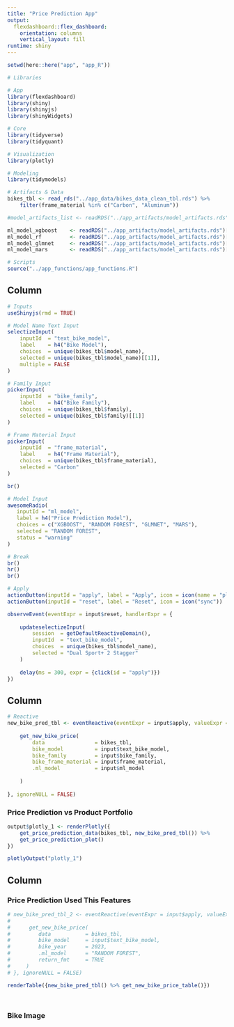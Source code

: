 ```yaml
---
title: "Price Prediction App"
output: 
  flexdashboard::flex_dashboard:
    orientation: columns
    vertical_layout: fill
runtime: shiny
---
```


```r
setwd(here::here("app", "app_R"))

# Libraries

# App
library(flexdashboard)
library(shiny)
library(shinyjs)
library(shinyWidgets)

# Core
library(tidyverse)
library(tidyquant)

# Visualization
library(plotly)

# Modeling
library(tidymodels)

# Artifacts & Data
bikes_tbl <- read_rds("../app_data/bikes_data_clean_tbl.rds") %>% 
    filter(frame_material %in% c("Carbon", "Aluminum"))

#model_artifacts_list <- readRDS("../app_artifacts/model_artifacts.rds")

ml_model_xgboost    <- readRDS("../app_artifacts/model_artifacts.rds")[[1]]
ml_model_rf         <- readRDS("../app_artifacts/model_artifacts.rds")[[2]]
ml_model_glmnet     <- readRDS("../app_artifacts/model_artifacts.rds")[[3]]
ml_model_mars       <- readRDS("../app_artifacts/model_artifacts.rds")[[4]]

# Scripts
source("../app_functions/app_functions.R")
```


Column {.sidebar}
-----------------------------------------------------------------------
```r
# Inputs
useShinyjs(rmd = TRUE)

# Model Name Text Input
selectizeInput(
    inputId  = "text_bike_model", 
    label    = h4("Bike Model"),
    choices  = unique(bikes_tbl$model_name),
    selected = unique(bikes_tbl$model_name)[[1]],
    multiple = FALSE
)

# Family Input
pickerInput(
    inputId  = "bike_family",
    label    = h4("Bike Family"),
    choices  = unique(bikes_tbl$family),
    selected = unique(bikes_tbl$family)[[1]]
)

# Frame Material Input
pickerInput(
    inputId  = "frame_material",
    label    = h4("Frame Material"),
    choices  = unique(bikes_tbl$frame_material),
    selected = "Carbon"
)

br()

# Model Input
awesomeRadio(
   inputId = "ml_model",
   label = h4("Price Prediction Model"), 
   choices = c("XGBOOST", "RANDOM FOREST", "GLMNET", "MARS"),
   selected = "RANDOM FOREST",
   status = "warning"
)

# Break
br()
hr()
br()

# Apply
actionButton(inputId = "apply", label = "Apply", icon = icon(name = "play", lib = "font-awesome"))
actionButton(inputId = "reset", label = "Reset", icon = icon("sync"))

observeEvent(eventExpr = input$reset, handlerExpr = {
    
    updateselectizeInput(
        session  = getDefaultReactiveDomain(), 
        inputId  = "text_bike_model", 
        choices  = unique(bikes_tbl$model_name),
        selected = "Dual Sport+ 2 Stagger"
    )
    
    delay(ms = 300, expr = {click(id = "apply")})
})

```


Column {data-width=650}
-----------------------------------------------------------------------
```r

# Reactive
new_bike_pred_tbl <- eventReactive(eventExpr = input$apply, valueExpr = {
    
    get_new_bike_price(
        data                = bikes_tbl,
        bike_model          = input$text_bike_model,
        bike_family         = input$bike_family,
        bike_frame_material = input$frame_material,
        .ml_model           = input$ml_model
  
    )
    
}, ignoreNULL = FALSE)


```

### Price Prediction vs Product Portfolio

```r

output$plotly_1 <- renderPlotly({
    get_price_prediction_data(bikes_tbl, new_bike_pred_tbl()) %>%
    get_price_prediction_plot()
})

plotlyOutput("plotly_1")


```

Column {data-width=350}
-----------------------------------------------------------------------

### Price Prediction Used This Features

```r

# new_bike_pred_tbl_2 <- eventReactive(eventExpr = input$apply, valueExpr = {
#     
#      get_new_bike_price(
#         data           = bikes_tbl,
#         bike_model     = input$text_bike_model,
#         bike_year      = 2023,
#         .ml_model      = "RANDOM FOREST",
#         return_fmt     = TRUE
#     )
# }, ignoreNULL = FALSE)

renderTable({new_bike_pred_tbl() %>% get_new_bike_price_table()})
    



```

### Bike Image

```r

```

